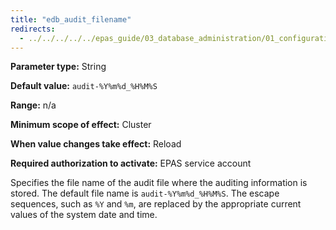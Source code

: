 ```yaml
---
title: "edb_audit_filename"
redirects:
  - ../../../../../epas_guide/03_database_administration/01_configuration_parameters/03_configuration_parameters_by_functionality/07_auditing_settings/03_edb_audit_filename #generated for docs/epas/reorg-role-use-case-mode
---
```


<div id="edb_audit_filename" class="registered_link"></div>

**Parameter type:** String

**Default value:** `audit-%Y%m%d_%H%M%S`

**Range:** n/a

**Minimum scope of effect:** Cluster

**When value changes take effect:** Reload

**Required authorization to activate:** EPAS service account

Specifies the file name of the audit file where the auditing information is stored. The default file name is `audit-%Y%m%d_%H%M%S`. The escape sequences, such as `%Y` and `%m`, are replaced by the appropriate current values of the system date and time.
